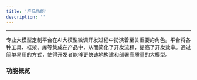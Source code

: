 ```yaml
---
title: '产品功能'
description: ''
---
```

---
专业大模型定制平台在AI大模型微调开发过程中扮演着至关重要的角色。平台将各种工具、框架、库等集成在产品中，从而简化了开发流程，提高了开发效率。通过简单易用的方式，使得开发者能够更快速地构建和部署高质量的大模型。

### 功能概览

